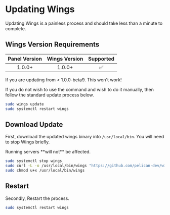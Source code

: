 
# Updating Wings

Updating Wings is a painless process and should take less than a minute to complete.

## Wings Version Requirements

| Panel Version | Wings Version | Supported |
|:-------------:|:-------------:|:---------:|
|1.0.0+         | 1.0.0+        |     ✅︎  |

<Admonition type="warning">
   If you are updating from < 1.0.0-beta9. This won't work!

   If you do not wish to use the command and wish to do it manually, then follow the standard update process below.

```sh
sudo wings update
sudo systemctl restart wings
```

</Admonition>

## Download Update

First, download the updated wings binary into `/usr/local/bin`. You will need to stop Wings briefly.
    
<Admonition type="tip">
    Running servers **will not** be affected.
</Admonition>

```sh
sudo systemctl stop wings
sudo curl -L -o /usr/local/bin/wings "https://github.com/pelican-dev/wings/releases/latest/download/wings_linux_$([[ "$(uname -m)" == "x86_64" ]] && echo "amd64" || echo "arm64")"
sudo chmod u+x /usr/local/bin/wings
```

## Restart 

Secondly, Restart the process.

```sh
sudo systemctl restart wings
```
